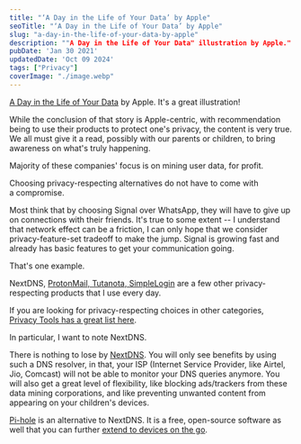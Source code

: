 ```yaml
---
title: "‘A Day in the Life of Your Data’ by Apple"
seoTitle: "‘A Day in the Life of Your Data’ by Apple"
slug: "a-day-in-the-life-of-your-data-by-apple"
description: ""A Day in the Life of Your Data" illustration by Apple."
pubDate: 'Jan 30 2021'
updatedDate: 'Oct 09 2024'
tags: ["Privacy"]
coverImage: "./image.webp"
---
```


[A Day in the Life of Your Data](https://www.apple.com/privacy/docs/A_Day_in_the_Life_of_Your_Data.pdf) by Apple. It's a great illustration!

While the conclusion of that story is Apple-centric, with recommendation being to use their products to protect one's privacy, the content is very true. We all must give it a read, possibly with our parents or children, to bring awareness on what's truly happening.

Majority of these companies' focus is on mining user data, for profit.

Choosing privacy-respecting alternatives do not have to come with a compromise.

Most think that by choosing Signal over WhatsApp, they will have to give up on connections with their friends. It's true to some extent -- I understand that network effect can be a friction, I can only hope that we consider privacy-feature-set tradeoff to make the jump. Signal is growing fast and already has basic features to get your communication going.

That's one example.

NextDNS, [ProtonMail, Tutanota, SimpleLogin](https://www.arun.blog/post/of-emails-and-aliases/) are a few other privacy-respecting products that I use every day.

If you are looking for privacy-respecting choices in other categories, [Privacy Tools has a great list here](https://www.privacytools.io/).

In particular, I want to note NextDNS.

There is nothing to lose by [NextDNS](https://www.arun.blog/post/my-network-setup/). You will only see benefits by using such a DNS resolver, in that, your ISP (Internet Service Provider, like Airtel, Jio, Comcast) will not be able to monitor your DNS queries anymore. You will also get a great level of flexibility, like blocking ads/trackers from these data mining corporations, and like preventing unwanted content from appearing on your children's devices.

[Pi-hole](https://pi-hole.net/) is an alternative to NextDNS. It is a free, open-source software as well that you can further [extend to devices on the go](https://docs.pi-hole.net/guides/vpn/wireguard/overview/).
